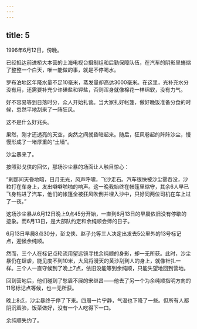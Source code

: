 ```yaml
---
---
---
```

title: 5
---



1996年6月12日，傍晚。

已经抵达前进桥大本营的上海电视台摄制组和后勤保障队伍，在汽车的阴影里蜷缩了整整一个白天，唯一能做的事，就是不停喝水。

罗布泊地区年降水量不足10毫米，蒸发量却高达3000毫米。在这里，光补充水分没有用，还需要补充少许碘盐和钾盐，否则浑身就像棉花一样绵软，没有力气。

好不容易等到日落时分，众人开始扎营。当大家扎好帐篷，做好晚饭准备分食的时候，忽然平地刮来了一阵狂风。

这不是什么好兆头。

果然，刚才还透亮的天空，突然之间就昏暗起来。随后，狂风卷起的阵阵沙尘，慢慢形成了一堵厚重的“土墙”。

沙尘暴来了。

按照彭戈侠的回忆，那场沙尘暴的场面让人触目惊心：

“刹那间天昏地暗，日月无光，风声呼啸，飞沙走石。汽车很快被沙尘雾吞没，沙粒打在车身上，发出噼噼啪啪的响声。这一晚我始终在帐篷里缩守，其余6人早已飞身钻进了汽车，他们的帐篷全被狂风吹倒并埋入沙中，只好同两位司机在车上过了一夜。”

这场沙尘暴从6月12日晚上9点45分开始，一直到6月13日的早晨依旧没有停歇的迹象。而6月13日，是大部队约定和余纯顺会师的日子。

6月13日早晨8点30分，彭戈侠、赵子允等三人决定出发去5公里外的13号标记点，迎候余纯顺。

然而，三个人在标记点轮流用望远镜寻找余纯顺的身影，却一无所获。此时，沙尘暴仍在肆虐，能见度不到10米，大风将漫天的黄沙刮到人的身上，就像针扎一样。三个人一直守候到了晚上7点，依旧没能等到余纯顺，只能失望地回到营地。

回到营地后，他们碰到了愁眉不展的宋继昌——他去了另一个为余纯顺指明方向的11号标记点等候，也一无所获。

晚上8点，沙尘暴终于停了下来。四周一片宁静，气温也下降了一些。但所有人都阴沉着脸，饭菜做好，没有一个人吃得下一口。

余纯顺失约了。